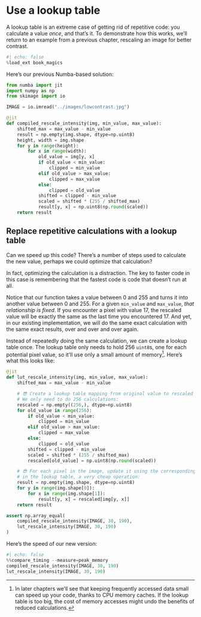 # Use a lookup table

A lookup table is an extreme case of getting rid of repetitive code: you calculate a value _once_, and that's it.
To demonstrate how this works, we'll return to an example from a previous chapter, rescaling an image for better contrast.

```python
#| echo: false
%load_ext book_magics
```

Here's our previous Numba-based solution:

```python
from numba import jit
import numpy as np
from skimage import io

IMAGE = io.imread("../images/lowcontrast.jpg")

@jit
def compiled_rescale_intensity(img, min_value, max_value):
    shifted_max = max_value - min_value
    result = np.empty(img.shape, dtype=np.uint8)
    height, width = img.shape
    for y in range(height):
        for x in range(width):
            old_value = img[y, x]
            if old_value < min_value:
                clipped = min_value
            elif old_value > max_value:
                clipped = max_value
            else:
                clipped = old_value
            shifted = clipped - min_value
            scaled = shifted * (255 / shifted_max)
            result[y, x] = np.uint8(np.round(scaled))
    return result
```

## Replace repetitive calculations with a lookup table

Can we speed up this code?
There's a number of steps used to calculate the new value, perhaps we could optimize that calculation?

In fact, optimizing the calculation is a distraction.
The key to faster code in this case is remembering that the fastest code is code that doesn't run at all.

Notice that our function takes a value between 0 and 255 and turns it into another value between 0 and 255.
For a given `min_value` and `max_value`, _that relationship is fixed_.
If you encounter a pixel with value 17, the rescaled value will be exactly the same as the last time you encountered 17.
And yet, in our existing implementation, we will do the same exact calculation with the same exact results, over and over and over again.

Instead of repeatedly doing the same calculation, we can create a lookup table once.
The lookup table only needs to hold 256 `uint8`s, one for each potential pixel value, so it'll use only a small amount of memory[^cpucache].
Here's what this looks like:

[^cpucache]: In later chapters we'll see that keeping frequently accessed data small can speed up your code, thanks to CPU memory caches. If the lookup table is too big, the cost of memory accesses might undo the benefits of reduced calculations.

```python
@jit
def lut_rescale_intensity(img, min_value, max_value):
    shifted_max = max_value - min_value

    # 😎 Create a lookup table mapping from original value to rescaled value.
    # We only need to do 256 calculations:
    rescaled = np.empty((256,), dtype=np.uint8)
    for old_value in range(256):
        if old_value < min_value:
            clipped = min_value
        elif old_value > max_value:
            clipped = max_value
        else:
            clipped = old_value
        shifted = clipped - min_value
        scaled = shifted * (255 / shifted_max)
        rescaled[old_value] = np.uint8(np.round(scaled))

    # 😎 For each pixel in the image, update it using the corresponding value
    # in the lookup table, a very cheap operation:
    result = np.empty(img.shape, dtype=np.uint8)
    for y in range(img.shape[0]):
        for x in range(img.shape[1]):
            result[y, x] = rescaled[img[y, x]]
    return result

assert np.array_equal(
    compiled_rescale_intensity(IMAGE, 30, 190),
    lut_rescale_intensity(IMAGE, 30, 190)
)
```

Here's the speed of our new version:

```python
#| echo: false
%%compare_timing --measure=peak_memory
compiled_rescale_intensity(IMAGE, 30, 190)
lut_rescale_intensity(IMAGE, 30, 190)
```
